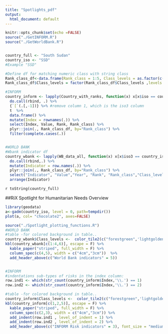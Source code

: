 ```yaml
---
title: "Spotlights_pdf"
output:
  html_document: default
---
```



```r
knitr::opts_chunk$set(echo =FALSE)
source("./GetINFORM.R")
source("./GetWorldBank.R")


country_full <- "South Sudan"
country_iso <- "SSD"
#Example "SSD"

#Define df for matching numeric class with string class
Rank_class_df<-data.frame(Rank_class = 1:5, Class_levels = as.factor(c("Very Low","Low","Moderate","High","Very High")))
Rank_class_df$Class_levels = factor(Rank_class_df$Class_levels ,levels = c("Very Low","Low","Moderate","High","Very High"))

#INFORM
country_inform <- lapply(Country_with_ranks, function(x) x[x$iso == country_iso,]) %>% #remove the iso column
  do.call(rbind, .) %>%
  {`[`(.[,-1])} %>% #remove column 1, which is the iso3 column
  t  %>%
  data.frame() %>%
  mutate(Index = rownames(.)) %>%
  select(Index, Value, Rank, Rank_class) %>%
  plyr::join(., Rank_class_df, by="Rank_class") %>%
  filter(complete.cases(.))


#WORLD BANK
#Wbank indicator df
country_wbank <- lapply(WB_data_all, function(x) x[x$iso3 == country_iso,]) %>%
  do.call(rbind,.) %>%
  mutate(Indicator = row.names(.)) %>% 
  plyr::join(., Rank_class_df, by="Rank_class") %>%
  select("Indicator", "Value","Year", "Rank", "Rank_class","Class_levels") %>%
  arrange(Indicator)


```

`r toString(country_full)`

##RiX Spotlight for Humanitarian Needs Overview


```r
library(geodata)
a<-gadm(country_iso, level = 0, path=tempdir())
plot(a, col= "chocolate2", axes=FALSE)

```


```r
source("./Spotlight_plotting_functions.R")
#WORLD BANK
#table -for colored background in table..
country_wbank$Class_levels <-  color_tile2(c("forestgreen",'lightgoldenrod2', "firebrick2"))(country_wbank$Class_levels)
kbl(country_wbank[c(1:4,6)], escape = F) %>%
  kable_paper("striped", full_width = F) %>%
  column_spec(c(4,5), width = c("4cm","3cm"))  %>%
  add_header_above(c("World Bank indicators" = 5))


#INFORM
#indentations sub-types of risks in the index column:
row.ind1 <- which(str_count(country_inform$Index,'\\.') == 1)
row.ind2 <- which(str_count(country_inform$Index,'\\.') == 2)

#table -for colored background in table..
country_inform$Class_levels <-  color_tile2(c("forestgreen",'lightgoldenrod2', "firebrick2"))(country_inform$Class_levels)
kbl(country_inform[c(1,2,5)], escape = F) %>%
  kable_paper("striped", full_width = F) %>%
  column_spec(c(2,3), width = c("4cm","3cm")) %>%
  add_indent(row.ind1 , level_of_indent = 1) %>%
  add_indent(row.ind2 , level_of_indent = 2) %>%
  add_header_above(c("INFORM Risk indicators" = 3), font_size = "medium")


```

